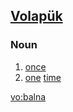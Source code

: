 {{see|bálna}}
==[[Volapük]]==

===Noun===
{{infl|vo|noun}}

# [[once]]
# [[one]] [[time]]

[[vo:balna]]